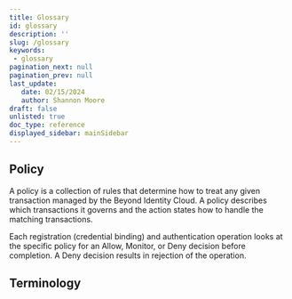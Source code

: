 ```yaml
---
title: Glossary
id: glossary
description: ''
slug: /glossary
keywords:
 - glossary
pagination_next: null
pagination_prev: null
last_update:
   date: 02/15/2024
   author: Shannon Moore
draft: false
unlisted: true
doc_type: reference
displayed_sidebar: mainSidebar
---
```


## Policy

A policy is a collection of rules that determine how to treat any given transaction managed by the Beyond Identity Cloud. A policy describes which transactions it governs and the action states how to handle the matching transactions.

Each registration (credential binding) and authentication operation looks at the specific policy for an Allow, Monitor, or Deny decision before completion. A Deny decision results in rejection of the operation.

## Terminology
